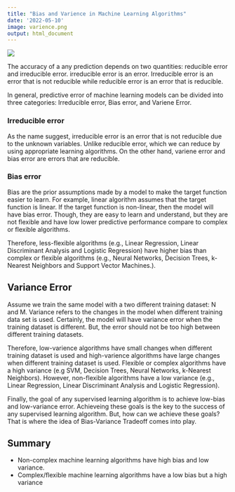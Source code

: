 ```yaml
---
title: "Bias and Varience in Machine Learning Algorithms"
date: '2022-05-10'
image: varience.png
output: html_document
---
```


![](./varience.png)


The accuracy of a any prediction depends on two quantities: reducible error and irreducible error. irreducible error is an error. Irreducible error is an error that is not reducible while reducible error is an error that is reducible. 

In general, predictive error of machine learning models can be divided into three categories: Irreducible error, Bias error, and Variene Error.


### Irreducible error

As the name suggest, irreducible error is an error that is not reducible due to the unknown variables.  Unlike reducible error, which we can reduce by using appropriate learning algorithms. On the other hand, variene error and bias error are errors that are reducible.

### Bias error

Bias are the prior assumptions made by a model to make the target function easier to learn. For example, linear algorithm assumes that the target function is linear. If the target function is non-linear, then the model will have bias error. Though, they are easy to learn and understand, but they are not flexible and have low lower predictive performance compare to complex or flexible algorithms. 

Therefore, less-flexible algorithms (e.g., Linear Regression, Linear Discriminant Analysis and Logistic Regression) have higher bias than complex or flexible algorithms (e.g., Neural Networks, Decision Trees, k-Nearest Neighbors and Support Vector Machines.).

## Variance Error

Assume we train the same model with a two different training dataset: N and M. Variance refers to the changes in the model when different training data set is used. Certainly, the model will have variance error when the training dataset is different. But, the error should not be too high between different training datasets.

Therefore, low-varience algorithms have small changes when different training dataset is used and high-varience algorithms have large changes when different training dataset is used. Flexible or complex algorithms have a high variance (e.g SVM, Decision Trees, Neural Networks, k-Nearest Neighbors). However, non-flexible algorithms have a low variance (e.g., Linear Regression, Linear Discriminant Analysis and Logistic Regression). 


Finally, the goal of any supervised learning algorithm is to achieve low-bias and low-variance error.  Achieveing these goals is the key to the success of any supervised learning algorithm. But, how can we achieve these goals? That is where the idea of Bias-Variance Tradeoff comes into play.

## Summary 
 - Non-complex machine learning algorithms have high bias and low variance.
 - Complex/flexible machine learning algorithms have a low bias but a high variance